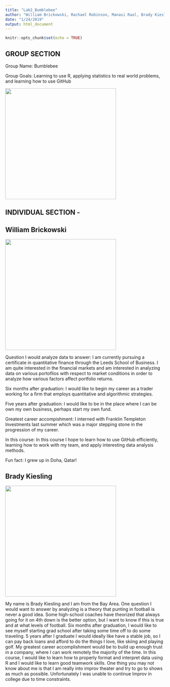 ```yaml
---
title: "Lab2_Bumblebee"
author: "William Brickowski, Rachael Robinson, Manasi Raol, Brady Kiesling"
date: "1/24/2019"
output: html_document
---
```


```r
knitr::opts_chunk$set(echo = TRUE)
```

## GROUP SECTION

Group Name: Bumblebee

Group Goals: Learning to use R, applying statistics to real world problems, and learning how to use GitHub

![](group_pic.PNG){width=350px}


## INDIVIDUAL SECTION -

## William Brickowski

![](self.PNG){width=350px}

Question I would analyze data to answer: I am currently pursuing a certificate in quantitative finance through the Leeds School of Business. I am quite interested in the financial markets and am interested in analyzing data on various portoflios with respect to market conditions in order to analyze how various factors affect portfolio returns.

Six months after graduation: I would like to begin my career as a trader working for a firm that employs quantitative and algorithmic strategies. 

Five years after graduation: I would like to be in the place where I can be own my own business, perhaps start my own fund.

Greatest career accompishment: I interned with Franklin Templeton Investments last summer which was a major stepping stone in the progression of my career.

In this course: In this course I hope to learn how to use GitHub efficiently, learning how to work with my team, and apply interesting data analysis methods.

Fun fact: I grew up in Doha, Qatar!

## Brady Kiesling

![](Brady.PNG){width=350px}

My name is Brady Kiesling and I am from the Bay Area. One question I would want to answer by analyzing is a theory that punting in football is never a good idea. Some high-school coaches have theorized that always going for it on 4th down is the better option, but I want to know if this is true and at what levels of football. Six months after graduation, I would like to see myself starting grad school after taking some time off to do some traveling. 5 years after I graduate I would ideally like have a stable job, so I can pay back loans and afford to do the things I love, like skiing and playing golf. My greatest career accomplishment would be to build up enough trust in a company, where I can work remotely the majority of the time. In this course, I would like to learn how to properly format and interpret data using R and I would like to learn good teamwork skills. One thing you may not know about me is that I am really into improv theater and try to go to shows as much as possible. Unfortunately I was unable to continue Improv in college due to time constraints. 



